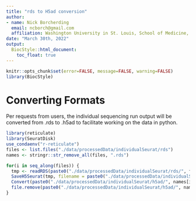 ```yaml
---
title: "rds to H5ad conversion"
author: 
- name: Nick Borcherding
  email: ncborch@gmail.com
  affiliation: Washington University in St. Louis, School of Medicine, St. Louis, MO, USA
date: "March 30th, 2022"
output:
  BiocStyle::html_document:
    toc_float: true
---
```


```r
knitr::opts_chunk$set(error=FALSE, message=FALSE, warning=FALSE)
library(BiocStyle)
```

# Converting Formats

Per requests from users, the individual sequencing run output will be converted from .rds to .h5ad to facilitate working on the data in python. 

```r
library(reticulate)
library(SeuratDisk)
use_condaenv("r-reticulate")
files <- list.files("./data/processedData/individualSeurat/rds")
names <- stringr::str_remove_all(files, ".rds")

for(i in seq_along(files)) {
  tmp <- readRDS(paste0("./data/processedData/individualSeurat/rds/", files[i]))
  SaveH5Seurat(tmp, filename = paste0("./data/processedData/individualSeurat/h5ad/", names[i], ".h5Seurat"))
  Convert(paste0("./data/processedData/individualSeurat/h5ad/", names[i], ".h5Seurat"), dest = "h5ad")
  file.remove(paste0("./data/processedData/individualSeurat/h5ad/", names[i], ".h5Seurat"))
}
```


